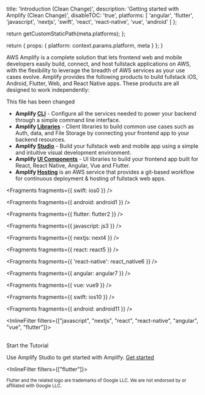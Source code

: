 
  title: 'Introduction (Clean Change)',
  description: 'Getting started with Amplify (Clean Change)',
  disableTOC: 'true',
  platforms: [
    'angular',
    'flutter',
    'javascript',
    'nextjs',
    'swift',
    'react',
    'react-native',
    'vue',
    'android'
  ]
};

  return getCustomStaticPath(meta.platforms);
};

  return {
    props: {
      platform: context.params.platform,
      meta
    }
  };
}

AWS Amplify is a complete solution that lets frontend web and mobile developers easily build, connect, and host fullstack applications on AWS, with the flexibility to leverage the breadth of AWS services as your use cases evolve. Amplify provides the following products to build fullstack iOS, Android, Flutter, Web, and React Native apps. These products are all designed to work independently:

This file has been changed

- **Amplify [CLI](/[platform]/tools/cli)** - Configure all the services needed to power your backend through a simple command line interface.
- **Amplify [Libraries](/[platform]/tools/libraries/)** - Client libraries to build common use cases such as Auth, data, and File Storage by connecting your frontend app to your backend resources.
- **Amplify [Studio](/[platform]/tools/console)** - Build your fullstack web and mobile app using a simple and intuitive visual development environment.
- **Amplify [UI Components](https://ui.docs.amplify.aws/)** - UI libraries to build your frontend app built for React, React Native, Angular, Vue and Flutter.
- **Amplify [Hosting](https://aws.amazon.com/amplify/hosting/)** is an AWS service that provides a git-based workflow for continuous deployment & hosting of fullstack web apps.


<Fragments fragments={{ swift: ios0 }} />


<Fragments fragments={{ android: android1 }} />


<Fragments fragments={{ flutter: flutter2 }} />


<Fragments fragments={{ javascript: js3 }} />


<Fragments fragments={{ nextjs: next4 }} />


<Fragments fragments={{ react: react5 }} />


<Fragments fragments={{ 'react-native': react_native6 }} />


<Fragments fragments={{ angular: angular7 }} />


<Fragments fragments={{ vue: vue9 }} />


<Fragments fragments={{ swift: ios10 }} />


<Fragments fragments={{ android: android11 }} />

<InlineFilter filters={["javascript", "nextjs", "react", "react-native", "angular", "vue", "flutter"]}>

<br />
<InternalLinkButton
  href={{
    pathname: '/[platform]/start/getting-started/installation',
    query: { platform: useCurrentPlatform() }
  }}
>
  <span slot="text">Start the Tutorial</span>
</InternalLinkButton>

Use Amplify Studio to get started with Amplify. [Get started](https://sandbox.amplifyapp.com/getting-started)

</InlineFilter>

<InlineFilter filters={["flutter"]}>

<small>
  Flutter and the related logo are trademarks of Google LLC. We are not endorsed
  by or affiliated with Google LLC.
</small>

</InlineFilter>
